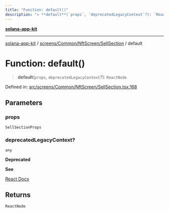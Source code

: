 ```yaml
---
title: "Function: default()"
description: "> **default**(`props`, `deprecatedLegacyContext`?): `ReactNode`"
---
```


[**solana-app-kit**](../../../../../README.mdx)

***

[solana-app-kit](../../../../../README.mdx) / [screens/Common/NftScreen/SellSection](../README.mdx) / default

# Function: default()

> **default**(`props`, `deprecatedLegacyContext`?): `ReactNode`

Defined in: [src/screens/Common/NftScreen/SellSection.tsx:168](https://github.com/SendArcade/solana-social-starter/blob/b27156124ee1831d644b1af765e8d55a2885cd4f/src/screens/Common/NftScreen/SellSection.tsx#L168)

## Parameters

### props

`SellSectionProps`

### deprecatedLegacyContext?

`any`

**Deprecated**

**See**

[React Docs](https://legacy.reactjs.org/docs/legacy-context.html#referencing-context-in-lifecycle-methods)

## Returns

`ReactNode`
